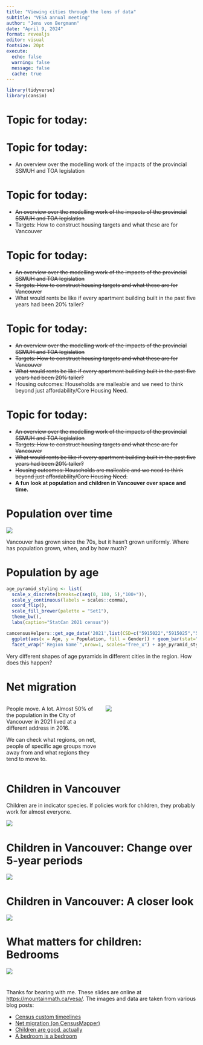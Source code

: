```yaml
---
title: "Viewing cities through the lens of data"
subtitle: "VESA annual meeting"
author: "Jens von Bergmann"
date: "April 9, 2024"
format: revealjs
editor: visual
fontsize: 20pt
execute:
  echo: false
  warning: false
  message: false
  cache: true
---
```


```r
library(tidyverse)
library(cansim)
```

# Topic for today: {auto-animate="true"}

# Topic for today: {auto-animate="true"}

-   An overview over the modelling work of the impacts of the provincial SSMUH and TOA legislation

# Topic for today: {auto-animate="true"}

-   ~~An overview over the modelling work of the impacts of the provincial SSMUH and TOA legislation~~
-   Targets: How to construct housing targets and what these are for Vancouver

# Topic for today: {auto-animate="true"}

-   ~~An overview over the modelling work of the impacts of the provincial SSMUH and TOA legislation~~
-   ~~Targets: How to construct housing targets and what these are for Vancouver~~
-   What would rents be like if every apartment building built in the past five years had been 20% taller?

# Topic for today: {auto-animate="true"}

-   ~~An overview over the modelling work of the impacts of the provincial SSMUH and TOA legislation~~
-   ~~Targets: How to construct housing targets and what these are for Vancouver~~
-   ~~What would rents be like if every apartment building built in the past five years had been 20% taller?~~
-   Housing outcomes: Households are malleable and we need to think beyond just affordability/Core Housing Need.

# Topic for today: {auto-animate="true"}

-   ~~An overview over the modelling work of the impacts of the provincial SSMUH and TOA legislation~~
-   ~~Targets: How to construct housing targets and what these are for Vancouver~~
-   ~~What would rents be like if every apartment building built in the past five years had been 20% taller?~~
-   ~~Housing outcomes: Households are malleable and we need to think beyond just affordability/Core Housing Need.~~
-   **A fun look at population and children in Vancouver over space and time.**

# Population over time

```{=html}
<a href="https://doodles.mountainmath.ca/html/yvr_pop_timeline" target="_blank"><img src="https://doodles.mountainmath.ca/images/van_pop_change_3d.png"></a>
```
Vancouver has grown since the 70s, but it hasn't grown uniformly. Where has population grown, when, and by how much?

# Population by age

```r
age_pyramid_styling <- list(
  scale_x_discrete(breaks=c(seq(0, 100, 5),"100+")),
  scale_y_continuous(labels = scales::comma),
  coord_flip(),
  scale_fill_brewer(palette = "Set1"),
  theme_bw(),
  labs(caption="StatCan 2021 census"))
```

```r
cancensusHelpers::get_age_data('2021',list(CSD=c("5915022","5915025","5915004","5915055"))) %>% 
  ggplot(aes(x = Age, y = Population, fill = Gender)) + geom_bar(stat="identity") +
  facet_wrap("`Region Name`",nrow=1, scales="free_x") + age_pyramid_styling
```

Very different shapes of age pyramids in different cities in the region. How does this happen?

# Net migration

::: columns
::: {.column width="50%"}
People move. A lot. Almost 50% of the population in the City of Vancouver in 2021 lived at a different address in 2016.

We can check what regions, on net, people of specific age groups move away from and what regions they tend to move to.
:::

::: {.column width="50%"}
<a href="https://censusmapper.ca/maps/731" target="_blank"><img src="https://doodles.mountainmath.ca/images/net_van.png"/></a>
:::
:::

# Children in Vancouver

Children are in indicator species. If policies work for children, they probably work for almost everyone.

![](https://doodles.mountainmath.ca/blog/2022/05/11/children-are-good-actually/index_files/figure-html/children_change-1.png)

# Children in Vancouver: Change over 5-year periods

![](https://doodles.mountainmath.ca/blog/2022/05/11/children-are-good-actually/index_files/figure-html/unnamed-chunk-2-1.png)

# Children in Vancouver: A closer look

![](https://doodles.mountainmath.ca/blog/2022/05/11/children-are-good-actually/index_files/figure-html/unnamed-chunk-8-1.png)

# What matters for children: Bedrooms

![](https://doodles.mountainmath.ca/posts/2019-04-20-a-bedroom-is-a-bedroom_files/figure-html/bedrooms-1.png)

# 

Thanks for bearing with me. These slides are online at <https://mountainmath.ca/vesa/>. The images and data are taken from various blog posts:

-   [Census custom timeelines](https://doodles.mountainmath.ca/blog/2019/06/15/census-custom-timelines/)
-   [Net migration (on CensusMapper)](https://censusmapper.ca/maps/731)
-   [Children are good, actually](https://doodles.mountainmath.ca/blog/2022/05/11/children-are-good-actually/)
-   [A bedroom is a bedroom](https://doodles.mountainmath.ca/blog/2019/04/20/a-bedroom-is-a-bedroom/)
